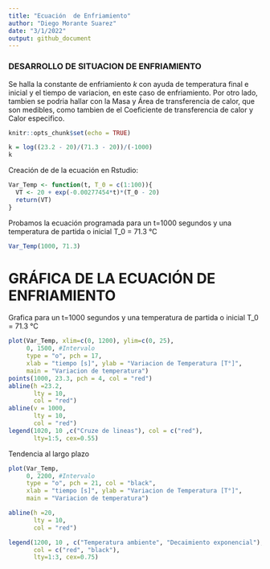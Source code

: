 ```yaml
---
title: "Ecuación  de Enfriamiento"
author: "Diego Morante Suarez"
date: "3/1/2022"
output: github_document
---
```


### DESARROLLO DE SITUACION DE ENFRIAMIENTO
Se halla la constante de enfriamiento _k_ con ayuda de temperatura final e inicial y el tiempo de variacion, en este caso de enfriamiento. Por otro lado, tambien se podria hallar con la Masa y Área de transferencia de calor, que son medibles, como tambien de el Coeficiente de transferencia de calor y Calor especifico.

```r
knitr::opts_chunk$set(echo = TRUE)
```

```r
k = log((23.2 - 20)/(71.3 - 20))/(-1000)
k
```


Creación de de la ecuación en Rstudio:
```r
Var_Temp <- function(t, T_0 = c(1:100)){
  VT <- 20 + exp(-0.00277454*t)*(T_0 - 20)
  return(VT)
}
```


Probamos la ecuación programada para un t=1000 segundos y una temperatura de partida o inicial T_0 = 71.3 °C 
```r
Var_Temp(1000, 71.3)
```



# GRÁFICA DE LA ECUACIÓN DE ENFRIAMIENTO 

Grafica para un t=1000 segundos y una temperatura de partida o inicial T_0 = 71.3 °C 
```r
plot(Var_Temp, xlim=c(0, 1200), ylim=c(0, 25),
     0, 1500, #Intervalo 
     type = "o", pch = 17,
     xlab = "tiempo [s]", ylab = "Variacion de Temperatura [T°]", 
     main = "Variacion de temperatura")
points(1000, 23.3, pch = 4, col = "red")
abline(h =23.2, 
       lty = 10, 
       col = "red")
abline(v = 1000, 
       lty = 10, 
       col = "red")
legend(1020, 10 ,c("Cruze de lineas"), col = c("red"), 
       lty=1:5, cex=0.55)
```


Tendencia al largo plazo

```r
plot(Var_Temp, 
     0, 2200, #Intervalo 
     type = "o", pch = 21, col = "black",
     xlab = "tiempo [s]", ylab = "Variacion de Temperatura [T°]", 
     main = "Variacion de temperatura")

abline(h =20, 
       lty = 10, 
       col = "red")

legend(1200, 10 , c("Temperatura ambiente", "Decaimiento exponencial"), 
       col = c("red", "black"),
       lty=1:3, cex=0.75)
```

























